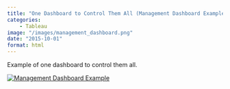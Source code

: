 ```yaml
---
title: "One Dashboard to Control Them All (Management Dashboard Example)"
categories: 
    - Tableau
image: "/images/management_dashboard.png"
date: "2015-10-01"
format: html
---
```

Example of one dashboard to control them all.

::: {#viz1741014525444 .tableauPlaceholder style="position: relative"}
<noscript><a href='#'><img src="https://public.tableau.com/static/images/Ma/ManagementDashboardExample2016/Mgmtdashboardexample/1_rss.png" alt="Management Dashboard Example " style="border: none"/></a></noscript>

<object class="tableauViz" style="display:none;">

<param name='host_url' value='https%3A%2F%2Fpublic.tableau.com%2F' /> <param name='embed_code_version' value='3' /> <param name='site_root' value='' /><param name='name' value='ManagementDashboardExample2016&#47;Mgmtdashboardexample' /><param name='tabs' value='no' /><param name='toolbar' value='yes' /><param name='static_image' value='https:&#47;&#47;public.tableau.com&#47;static&#47;images&#47;Ma&#47;ManagementDashboardExample2016&#47;Mgmtdashboardexample&#47;1.png' /> <param name='animate_transition' value='yes' /><param name='display_static_image' value='yes' /><param name='display_spinner' value='yes' /><param name='display_overlay' value='yes' /><param name='display_count' value='yes' /><param name='language' value='en-GB' />

</object>
:::

```{=html}
    <script type='text/javascript'>                    
        var divElement = document.getElementById('viz1741014525444');                    
        var vizElement = divElement.getElementsByTagName('object')[0];       
        
        var targetWidth = 800; // Set your target width
        var originalWidth = 1366; // Original width
        var originalHeight = 795; // Original height
        
        // Calculate scale ratio
        var scaleRatio = targetWidth / originalWidth;
        
        // Apply scale transformation
        vizElement.style.transform = 'scale(' + scaleRatio + ')';
        vizElement.style.transformOrigin = 'top left'; // Keep the scaling aligned to the top left
        vizElement.style.width = originalWidth + 'px'; // Maintain original width
        vizElement.style.height = originalHeight + 'px'; // Maintain original height
        vizElement.style.overflow = 'hidden'; // Hide any overflow
        
        var scriptElement = document.createElement('script');                    
        scriptElement.src = 'https://public.tableau.com/javascripts/api/viz_v1.js';                    
        vizElement.parentNode.insertBefore(scriptElement, vizElement);                
    </script>
```
